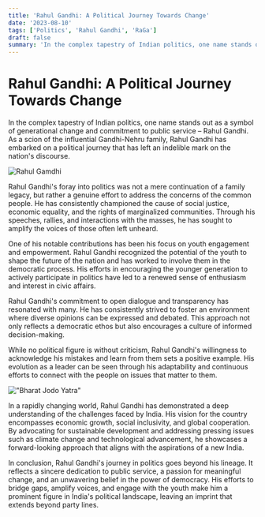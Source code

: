 ```yaml
---
title: 'Rahul Gandhi: A Political Journey Towards Change'
date: '2023-08-10'
tags: ['Politics', 'Rahul Gandhi', 'RaGa']
draft: false
summary: 'In the complex tapestry of Indian politics, one name stands out as a symbol of generational change and commitment to public service – Rahul Gandhi.'
---
```


# Rahul Gandhi: A Political Journey Towards Change

In the complex tapestry of Indian politics, one name stands out as a symbol of generational change and commitment to public service – Rahul Gandhi. As a scion of the influential Gandhi-Nehru family, Rahul Gandhi has embarked on a political journey that has left an indelible mark on the nation's discourse.

![Rahul Gamdhi](https://static.theprint.in/wp-content/uploads/2023/08/Rahul-Gandhi.jpg "Rahul Gamdhi")

Rahul Gandhi's foray into politics was not a mere continuation of a family legacy, but rather a genuine effort to address the concerns of the common people. He has consistently championed the cause of social justice, economic equality, and the rights of marginalized communities. Through his speeches, rallies, and interactions with the masses, he has sought to amplify the voices of those often left unheard.

One of his notable contributions has been his focus on youth engagement and empowerment. Rahul Gandhi recognized the potential of the youth to shape the future of the nation and has worked to involve them in the democratic process. His efforts in encouraging the younger generation to actively participate in politics have led to a renewed sense of enthusiasm and interest in civic affairs.

Rahul Gandhi's commitment to open dialogue and transparency has resonated with many. He has consistently strived to foster an environment where diverse opinions can be expressed and debated. This approach not only reflects a democratic ethos but also encourages a culture of informed decision-making.

While no political figure is without criticism, Rahul Gandhi's willingness to acknowledge his mistakes and learn from them sets a positive example. His evolution as a leader can be seen through his adaptability and continuous efforts to connect with the people on issues that matter to them.

!["Bharat Jodo Yatra"](https://images.thequint.com/thequint%2F2022-11%2Fd9bd6164-7ce4-4f08-9d5a-39c7fd00bc56%2Fbharat_jodo_yatra_women.jpg?auto=format%2Ccompress&fmt=webp&width=720&w=1200 "Bharat Jodo Yatra")

In a rapidly changing world, Rahul Gandhi has demonstrated a deep understanding of the challenges faced by India. His vision for the country encompasses economic growth, social inclusivity, and global cooperation. By advocating for sustainable development and addressing pressing issues such as climate change and technological advancement, he showcases a forward-looking approach that aligns with the aspirations of a new India.

In conclusion, Rahul Gandhi's journey in politics goes beyond his lineage. It reflects a sincere dedication to public service, a passion for meaningful change, and an unwavering belief in the power of democracy. His efforts to bridge gaps, amplify voices, and engage with the youth make him a prominent figure in India's political landscape, leaving an imprint that extends beyond party lines.
